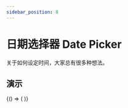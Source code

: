 ```yaml
---
sidebar_position: 8
---
```



# 日期选择器 Date Picker

关于如何设定时间，大家总有很多种想法。

## 演示

<BrowserOnly>
  {() => (<ThemeProvider>
    <Grid xGap={16} cols={2} style={{
      alignItems: 'flex-start'
    }}>
      <Grid yGap={16} cols={1}>
        <CodeBlock title="基础"
                   code={String(BasicCode)}>
          <Basic />
        </CodeBlock>
        <CodeBlock title="使用格式化的值"
                   code={String( ValueFormatCode)}>
          <ValueFormat />
        </CodeBlock>
        <CodeBlock title="日期范围"
                   code={String(DateRangeCode)}>
          <DateRange />
        </CodeBlock>
      </Grid>
      <Grid yGap={16} cols={1}>
        <CodeBlock title="禁用"
                   code={String(DisabledCode)}>
          <Disabled />
        </CodeBlock>
        <CodeBlock title="尺寸"
                   code={String(SizeCode)}>
          <Size />
        </CodeBlock>
      </Grid>
    </Grid>
  </ThemeProvider>)}
</BrowserOnly>
